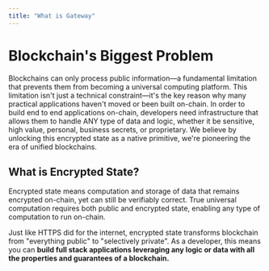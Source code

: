 ```yaml
---
title: "What is Gateway"
---
```


>

# Blockchain's Biggest Problem

Blockchains can only process public information—a fundamental limitation that prevents them from becoming a universal computing platform. This limitation isn't just a technical constraint—it's the key reason why many practical applications haven't moved or been built on-chain. In order to build end to end applications on-chain, developers need infrastructure that allows them to handle ANY type of data and logic, whether it be sensitive, high value, personal, business secrets, or proprietary. We believe by unlocking this encrypted state as a native primitive, we're pioneering the era of unified blockchains.



## What is Encrypted State?

Encrypted state means computation and storage of data that remains encrypted on-chain, yet can still be verifiably correct. True universal computation requires both public and encrypted state, enabling any type of computation to run on-chain.



Just like HTTPS did for the internet, encrypted state transforms blockchain from "everything public" to "selectively private". As a developer, this means you can **build full stack applications leveraging any logic or data with all the properties and guarantees of a blockchain.**